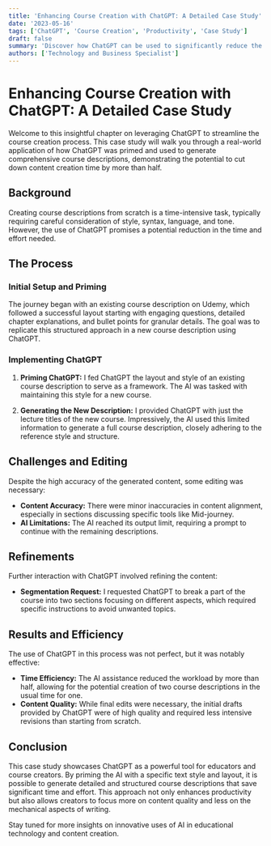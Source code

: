 ```yaml
---
title: 'Enhancing Course Creation with ChatGPT: A Detailed Case Study'
date: '2023-05-16'
tags: ['ChatGPT', 'Course Creation', 'Productivity', 'Case Study']
draft: false
summary: 'Discover how ChatGPT can be used to significantly reduce the time and effort required in writing detailed course descriptions. This case study explores the process of priming ChatGPT with specific text styles and layouts to generate course content effectively.'
authors: ['Technology and Business Specialist']
---
```


# Enhancing Course Creation with ChatGPT: A Detailed Case Study

Welcome to this insightful chapter on leveraging ChatGPT to streamline the course creation process. This case study will walk you through a real-world application of how ChatGPT was primed and used to generate comprehensive course descriptions, demonstrating the potential to cut down content creation time by more than half.

## Background

Creating course descriptions from scratch is a time-intensive task, typically requiring careful consideration of style, syntax, language, and tone. However, the use of ChatGPT promises a potential reduction in the time and effort needed.

## The Process

### Initial Setup and Priming

The journey began with an existing course description on Udemy, which followed a successful layout starting with engaging questions, detailed chapter explanations, and bullet points for granular details. The goal was to replicate this structured approach in a new course description using ChatGPT.

### Implementing ChatGPT

1. **Priming ChatGPT:** I fed ChatGPT the layout and style of an existing course description to serve as a framework. The AI was tasked with maintaining this style for a new course.
   
2. **Generating the New Description:** I provided ChatGPT with just the lecture titles of the new course. Impressively, the AI used this limited information to generate a full course description, closely adhering to the reference style and structure.

## Challenges and Editing

Despite the high accuracy of the generated content, some editing was necessary:
- **Content Accuracy:** There were minor inaccuracies in content alignment, especially in sections discussing specific tools like Mid-journey.
- **AI Limitations:** The AI reached its output limit, requiring a prompt to continue with the remaining descriptions.

## Refinements

Further interaction with ChatGPT involved refining the content:
- **Segmentation Request:** I requested ChatGPT to break a part of the course into two sections focusing on different aspects, which required specific instructions to avoid unwanted topics.

## Results and Efficiency

The use of ChatGPT in this process was not perfect, but it was notably effective:
- **Time Efficiency:** The AI assistance reduced the workload by more than half, allowing for the potential creation of two course descriptions in the usual time for one.
- **Content Quality:** While final edits were necessary, the initial drafts provided by ChatGPT were of high quality and required less intensive revisions than starting from scratch.

## Conclusion

This case study showcases ChatGPT as a powerful tool for educators and course creators. By priming the AI with a specific text style and layout, it is possible to generate detailed and structured course descriptions that save significant time and effort. This approach not only enhances productivity but also allows creators to focus more on content quality and less on the mechanical aspects of writing.

Stay tuned for more insights on innovative uses of AI in educational technology and content creation.
